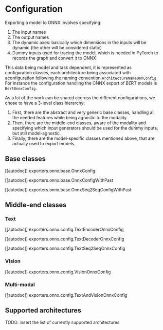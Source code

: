 <!--Copyright 2022 The HuggingFace Team. All rights reserved.

Licensed under the Apache License, Version 2.0 (the "License"); you may not use this file except in compliance with
the License. You may obtain a copy of the License at

http://www.apache.org/licenses/LICENSE-2.0

Unless required by applicable law or agreed to in writing, software distributed under the License is distributed on
an "AS IS" BASIS, WITHOUT WARRANTIES OR CONDITIONS OF ANY KIND, either express or implied. See the License for the
specific language governing permissions and limitations under the License.
-->

# Configuration

Exporting a model to ONNX involves specifying:
1. The input names
2. The output names
3. The dynamic axes: basically which dimensions in the inputs will be dynamic (the other will be considered static)
4. Dummy inputs used for tracing the model, which is needed in PyTorch to records the graph and convert it to ONNX

This data being model and task dependent, it is represented as configuration classes, each architecture being associated with aconfiguration following the naming convention `ArchitectureNameOnnConfig`. For instance the configuration handling the ONNX export of BERT models is `BertOnnxConfig`.

As a lot of the work can be shared accross the different configurations, we chose to have a 3-level class hierarchy:
1. First, there are the abstract and very generic base classes, handling all the needed features while being agnostic to the modality.
2. Then, there are the middle-end classes, aware of the modality and specifying which input generators should be used for the dummy inputs, but still model-agnostic.
3. Finally, there are the model-specific classes mentioned above, that are actually used to export models.


## Base classes

[[autodoc]] exporters.onnx.base.OnnxConfig

[[autodoc]] exporters.onnx.base.OnnxConfigWithPast

[[autodoc]] exporters.onnx.base.OnnxSeq2SeqConfigWithPast


## Middle-end classes

### Text

[[autodoc]] exporters.onnx.config.TextEncoderOnnxConfig

[[autodoc]] exporters.onnx.config.TextDecoderOnnxConfig

[[autodoc]] exporters.onnx.config.TextSeq2SeqOnnxConfig


### Vision

[[autodoc]] exporters.onnx.config.VisionOnnxConfig


### Multi-modal

[[autodoc]] exporters.onnx.config.TextAndVisionOnnxConfig

## Supported architectures
TODO: insert the list of currently supported architectures

